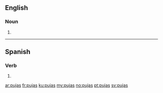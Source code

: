 ==English==

===Noun===
{{head|en|plural}}

# {{plural of|puja|lang=en|nocat=1}}

----

==Spanish==

===Verb===
{{es-verb-form|pujar}}

# {{es-verb form of|ending=ar|mood=indicative|tense=present|pers=2|formal=no|number=singular|pujar}}

[[ar:pujas]]
[[fr:pujas]]
[[ku:pujas]]
[[my:pujas]]
[[no:pujas]]
[[pt:pujas]]
[[sv:pujas]]